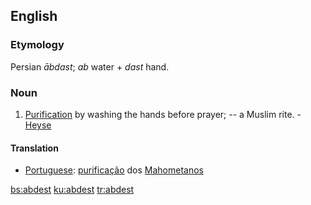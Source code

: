 ==English==
===Etymology===
Persian ''&#257;bdast''; ''ab'' water + ''dast'' hand.
===Noun===
#[[Purification]] by washing the hands before prayer; -- a Muslim rite. - [[Heyse]]
====Translation====
* [[Portuguese]]: [[purificação]] dos [[Mahometanos]]

[[bs:abdest]]
[[ku:abdest]]
[[tr:abdest]]
